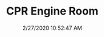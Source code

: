 ---
width: 1333
height: 2000
title: CPR Engine Room
description: Engine awaiting installation at CPR.
date: 2/27/2020 10:52:47 AM
cameraMake: Sony
cameraModel: ILCE-7M3
lens: ZEISS Batis 2/40 CF
settingsfStop: f/2
settingsISO: ISO 100
settingsShutter: 1/100
settingsFocalLength: 40 mm
---